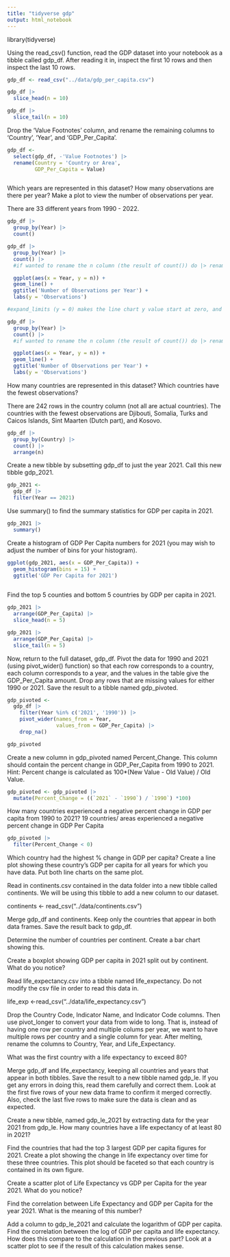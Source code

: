 ```yaml
---
title: "tidyverse gdp"
output: html_notebook
---
```


library(tidyverse)

Using the read_csv() function, read the GDP dataset into your notebook as a tibble called gdp_df. After reading it in, inspect the first 10 rows and then inspect the last 10 rows.

```r
gdp_df <- read_csv("../data/gdp_per_capita.csv")
```
```r
gdp_df |> 
  slice_head(n = 10)
```

```r
gdp_df |> 
  slice_tail(n = 10)
```


Drop the 'Value Footnotes' column, and rename the remaining columns to 'Country', 'Year', and 'GDP_Per_Capita'.

```r
gdp_df <- 
  select(gdp_df, -'Value Footnotes') |> 
  rename(Country = 'Country or Area',
         GDP_Per_Capita = Value)
```


```r

```


Which years are represented in this dataset? How many observations are there per year? Make a plot to view the number of observations per year.

There are 33 different years from 1990 - 2022.

```r
gdp_df |> 
  group_by(Year) |> 
  count()
```


```r
gdp_df |> 
  group_by(Year) |> 
  count() |> 
  #if wanted to rename the n column (the result of count()) do |> rename(year_count = n)

  ggplot(aes(x = Year, y = n)) + 
  geom_line() + 
  ggtitle('Number of Observations per Year') +
  labs(y = 'Observations')

#expand_limits (y = 0) makes the line chart y value start at zero, and condenses the line chart
```

```r
gdp_df |> 
  group_by(Year) |> 
  count() |> 
  #if wanted to rename the n column (the result of count()) do |> rename(year_count = n)

  ggplot(aes(x = Year, y = n)) + 
  geom_line() + 
  ggtitle('Number of Observations per Year') +
  labs(y = 'Observations')
```



How many countries are represented in this dataset? Which countries have the fewest observations?

There are 242 rows in the country column (not all are actual countries). The countries with the fewest observations are Djibouti, Somalia, Turks and Caicos Islands, Sint Maarten (Dutch part), and Kosovo.

```r
gdp_df |> 
  group_by(Country) |> 
  count() |> 
  arrange(n)
```



Create a new tibble by subsetting gdp_df to just the year 2021. Call this new tibble gdp_2021.

```r
gdp_2021 <- 
  gdp_df |> 
  filter(Year == 2021)
```


Use summary() to find the summary statistics for GDP per capita in 2021.

```r
gdp_2021 |> 
  summary()
```


Create a histogram of GDP Per Capita numbers for 2021 (you may wish to adjust the number of bins for your histogram).

```r
ggplot(gdp_2021, aes(x = GDP_Per_Capita)) + 
  geom_histogram(bins = 15) + 
  ggtitle('GDP Per Capita for 2021')
  
```


Find the top 5 counties and bottom 5 countries by GDP per capita in 2021.

```r
gdp_2021 |> 
  arrange(GDP_Per_Capita) |> 
  slice_head(n = 5)
```
```r
gdp_2021 |> 
  arrange(GDP_Per_Capita) |> 
  slice_tail(n = 5)
```


Now, return to the full dataset, gdp_df. Pivot the data for 1990 and 2021 (using pivot_wider() function) so that each row corresponds to a country, each column corresponds to a year, and the values in the table give the GDP_Per_Capita amount. Drop any rows that are missing values for either 1990 or 2021. Save the result to a tibble named gdp_pivoted.

```r
gdp_pivoted <- 
  gdp_df |> 
    filter(Year %in% c('2021', '1990')) |>
    pivot_wider(names_from = Year,
                values_from = GDP_Per_Capita) |> 
    drop_na()
```


```r
gdp_pivoted
```



Create a new column in gdp_pivoted named Percent_Change. This column should contain the percent change in GDP_Per_Capita from 1990 to 2021. Hint: Percent change is calculated as 100*(New Value - Old Value) / Old Value.

```r
gdp_pivoted <- gdp_pivoted |> 
  mutate(Percent_Change = ((`2021` - `1990`) / `1990`) *100)
```


How many countries experienced a negative percent change in GDP per capita from 1990 to 2021?
19 countries/ areas experienced a negative percent change in GDP Per Capita

```r
gdp_pivoted |> 
  filter(Percent_Change < 0)
```


Which country had the highest % change in GDP per capita? Create a line plot showing these country's GDP per capita for all years for which you have data. Put both line charts on the same plot.



Read in continents.csv contained in the data folder into a new tibble called continents. We will be using this tibble to add a new column to our dataset.

continents <- read_csv("../data/continents.csv")

Merge gdp_df and continents. Keep only the countries that appear in both data frames. Save the result back to gdp_df.

Determine the number of countries per continent. Create a bar chart showing this.

Create a boxplot showing GDP per capita in 2021 split out by continent. What do you notice?

Read life_expectancy.csv into a tibble named life_expectancy. Do not modify the csv file in order to read this data in.

life_exp <-read_csv("../data/life_expectancy.csv")

Drop the Country Code, Indicator Name, and Indicator Code columns. Then use pivot_longer to convert your data from wide to long. That is, instead of having one row per country and multiple colums per year, we want to have multiple rows per country and a single column for year. After melting, rename the columns to Country, Year, and Life_Expectancy.

What was the first country with a life expectancy to exceed 80?

Merge gdp_df and life_expectancy, keeping all countries and years that appear in both tibbles. Save the result to a new tibble named gdp_le. If you get any errors in doing this, read them carefully and correct them. Look at the first five rows of your new data frame to confirm it merged correctly. Also, check the last five rows to make sure the data is clean and as expected.

Create a new tibble, named gdp_le_2021 by extracting data for the year 2021 from gdp_le. How many countries have a life expectancy of at least 80 in 2021?

Find the countries that had the top 3 largest GDP per capita figures for 2021. Create a plot showing the change in life expectancy over time for these three countries. This plot should be faceted so that each country is contained in its own figure.

Create a scatter plot of Life Expectancy vs GDP per Capita for the year 2021. What do you notice?

Find the correlation between Life Expectancy and GDP per Capita for the year 2021. What is the meaning of this number?

Add a column to gdp_le_2021 and calculate the logarithm of GDP per capita. Find the correlation between the log of GDP per capita and life expectancy. How does this compare to the calculation in the previous part? Look at a scatter plot to see if the result of this calculation makes sense.